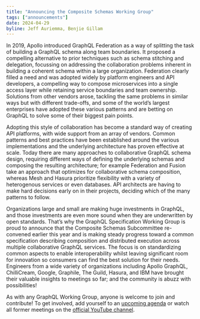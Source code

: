 ```yaml
---
title: "Announcing the Composite Schemas Working Group"
tags: ["announcements"]
date: 2024-04-29
byline: Jeff Auriemma, Benjie Gillam
---
```


In 2019, Apollo introduced GraphQL Federation as a way of splitting the task of building a GraphQL schema along team boundaries. It proposed a compelling alternative to prior techniques such as schema stitching and delegation, focussing on addressing the collaboration problems inherent in building a coherent schema within a large organization. Federation clearly filled a need and was adopted widely by platform engineers and API developers, a compelling way to compose microservices into a single access layer while retaining service boundaries and team ownership. Solutions from other vendors arose, tackling the same problems in similar ways but with different trade-offs, and some of the world’s largest enterprises have adopted these various patterns and are betting on GraphQL to solve some of their biggest pain points.

Adopting this style of collaboration has become a standard way of creating API platforms, with wide support from an array of vendors. Common patterns and best practices have been established around the various implementations and the underlying architecture has proven effective at scale. Today there are many approaches to collaborative GraphQL schema design, requiring different ways of defining the underlying schemas and composing the resulting architecture; for example Federation and Fusion take an approach that optimizes for collaborative schema composition, whereas Mesh and Hasura prioritize flexibility with a variety of heterogenous services or even databases. API architects are having to make hard decisions early on in their projects, deciding which of the many patterns to follow.

Organizations large and small are making huge investments in GraphQL, and those investments are even more sound when they are underwritten by open standards. That’s why the GraphQL Specification Working Group is proud to announce that the Composite Schemas Subcommittee re-convened earlier this year and is making steady progress toward a common specification describing composition and distributed execution across multiple collaborative GraphQL services.  The focus is on standardizing common aspects to enable interoperability whilst leaving significant room for innovation so consumers can find the best solution for their needs. Engineers from a wide variety of organizations including Apollo GraphQL, ChilliCream, Google, Graphile, The Guild, Hasura, and IBM have brought their valuable insights to meetings so far; and the community is abuzz with possibilities!

As with any GraphQL Working Group, anyone is welcome to join and contribute! To get involved, add yourself to an [upcoming agenda](https://github.com/graphql/composite-schemas-wg/tree/main/agendas) or watch all former meetings on the [official YouTube channel](https://www.youtube.com/playlist?list=PLP1igyLx8foFjxyTg6wPn4pUkZwuAk2GR).
